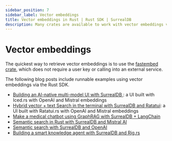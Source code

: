 ```yaml
---
sidebar_position: 7
sidebar_label: Vector embeddings
title: Vector embeddings in Rust | Rust SDK | SurrealDB
description: Many crates are available to work with vector embeddings via the SurrealDB Rust SDK.
---
```


# Vector embeddings

The quickest way to retrieve vector embeddings is to use the [fastembed crate](/docs/integrations/embeddings/fastembed#language-specific-examples), which does not require a user key or calling into an external service.

The following blog posts include runnable examples using vector embeddings via the Rust SDK.

* [Building an AI-native multi-model UI with SurrealDB
](/blog/building-an-ai-native-multi-model-ui-with-surrealdb): a UI built with Iced.rs with OpenAI and Mistral embeddings
* [Hybrid vector + text Search in the terminal with SurrealDB and Ratatui](/blog/hybrid-vector-text-search-in-the-terminal-with-surrealdb-and-ratatui): a UI built with Ratatui.rs with OpenAI and Mistral embeddings
* [Make a medical chatbot using GraphRAG with SurrealDB + LangChain](/blog/make-a-medical-chatbot-using-graphrag-with-surrealdb-langchain)
* [Semantic search in Rust with SurrealDB and Mistral AI
](/blog/semantic-search-in-rust-with-surrealdb-and-mistral-ai)
* [Semantic search with SurrealDB and OpenAI
](/blog/semantic-search-with-surrealdb-and-openai)
* [Building a smart knowledge agent with SurrealDB and Rig.rs](/blog/rag-can-be-rigged)
